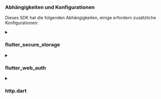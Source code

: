 ### Abhängigkeiten und Konfigurationen

Dieses SDK hat die folgenden Abhängigkeiten, einige erfordern zusätzliche Konfigurationen:

<details>
<summary>

### flutter_secure_storage

</summary>

Wir verwenden [flutter_secure_storage](https://pub.dev/packages/flutter_secure_storage), um die plattformübergreifende persistente sichere Token-Speicherung zu implementieren.

- Keychain wird für iOS verwendet
- AES-Verschlüsselung wird für Android verwendet.

#### Android-Version konfigurieren

Setze die android:minSdkVersion auf 18 in der android/app/build.gradle-Datei deines Projekts.

```kotlin title="build.gradle"
  android {
      ...

      defaultConfig {
          ...
          minSdkVersion 18
          ...
      }
  }
```

#### Autobackup deaktivieren

Standardmäßig kann Android Daten automatisch auf Google Drive sichern. Dies kann die Ausnahme `java.security.InvalidKeyException:Failed to unwrap key` verursachen.

Um dies zu vermeiden, kannst du das automatische Backup für deine App deaktivieren oder `sharedprefs` von der `FlutterSecureStorage` ausschließen.

1. Um das automatische Backup zu deaktivieren, gehe zu deiner App-Manifestdatei und setze die Attribute `android:allowBackup` und `android:fullBackupContent` auf `false`.

   ```xml title="AndroidManifest.xml"
   <manifest ... >
       ...
       <application
         android:allowBackup="false"
         android:fullBackupContent="false"
         ...
       >
           ...
       </application>
   </manifest>

   ```

2. Schließe `sharedprefs` von `FlutterSecureStorage` aus.

   Wenn du das `android:fullBackupContent` für deine App beibehalten möchtest, anstatt es zu deaktivieren, kannst du das Verzeichnis `sharedprefs` vom Backup ausschließen.
   Siehe weitere Details in der [Android-Dokumentation](https://developer.android.com/identity/data/autobackup#IncludingFiles).

   > In deiner AndroidManifest.xml-Datei füge das Attribut android:fullBackupContent zum `<application>`-Element hinzu, wie im folgenden Beispiel gezeigt. Dieses Attribut verweist auf eine XML-Datei, die Backup-Regeln enthält.

   ```xml title="AndroidManifest.xml"
   <application ...
     android:fullBackupContent="@xml/backup_rules">
   </application>
   ```

   > Erstelle eine XML-Datei namens `@xml/backup_rules` im Verzeichnis `res/xml/`. In dieser Datei füge Regeln mit den Elementen `<include>` und `<exclude>` hinzu. Das folgende Beispiel sichert alle Shared Preferences außer device.xml:

   ```xml title="@xml/backup_rules"
   <?xml version="1.0" encoding="utf-8"?>
   <full-backup-content>
     <exclude domain="sharedpref" path="FlutterSecureStorage"/>
   </full-backup-content>
   ```

Bitte überprüfe [flutter_secure_storage](https://pub.dev/packages/flutter_secure_storage#configure-android-version) für weitere Details.

</details>

<details>
  <summary>

### flutter_web_auth

</summary>

[flutter_web_auth](https://pub.dev/packages/flutter_web_auth) wird hinter dem Logto Flutter SDK verwendet. Wir verlassen uns auf seine webview-basierte Interaktionsschnittstelle, um Benutzer zu authentifizieren.

:::note
Dieses Plugin verwendet `ASWebAuthenticationSession` auf iOS 12+ und macOS 10.15+, `SFAuthenticationSession` auf iOS 11, `Chrome Custom Tabs` auf Android und öffnet ein neues Fenster im Web.
:::

#### Registriere die Callback-URL auf Android

Um die Callback-URL von Logtos Anmelde-Webseite zu erfassen, musst du deine Anmelde-redirectUri in deiner `AndroidManifest.xml`-Datei registrieren.

```xml title="AndroidManifest.xml"
<activity android:name="com.linusu.flutter_web_auth.CallbackActivity" android:exported="true">
    <intent-filter android:label="flutter_web_auth">
        <action android:name="android.intent.action.VIEW"/>
        <category android:name="android.intent.category.DEFAULT"/>
        <category android:name="android.intent.category.BROWSABLE"/>
        <data android:scheme="io.logto"/>
    </intent-filter>
</activity>
```

</details>

<details>
  <summary>

### http.dart

</summary>

Da das SDK Netzwerk-Anfragen stellen muss, musst du einen HTTP-Client an das SDK übergeben. Du kannst den Standard-`http.Client` von [http.dart](https://pub.dev/packages/http) verwenden oder deinen eigenen `http.Client` mit benutzerdefinierten Konfigurationen erstellen.

```dart

  import 'package:http/http.dart' as http;

```

</details>
